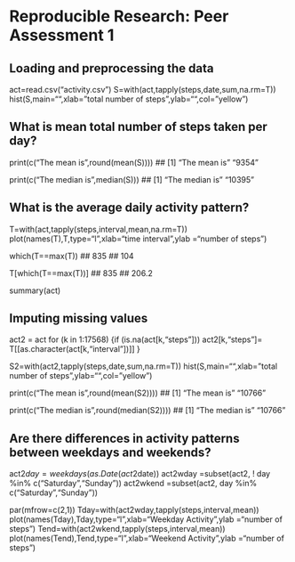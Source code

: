 # Reproducible Research: Peer Assessment 1

## Loading and preprocessing the data
act=read.csv("activity.csv")
S=with(act,tapply(steps,date,sum,na.rm=T))
hist(S,main="",xlab="total number of steps",ylab="",col="yellow")

## What is mean total number of steps taken per day?
print(c("The mean is",round(mean(S))))
## [1] "The mean is" "9354"

print(c("The median is",median(S)))
## [1] "The median is" "10395"


## What is the average daily activity pattern?

T=with(act,tapply(steps,interval,mean,na.rm=T))
plot(names(T),T,type="l",xlab="time interval",ylab ="number of steps")  

which(T==max(T))
## 835 
## 104


T[which(T==max(T))]
##   835 
## 206.2


summary(act)


## Imputing missing values
act2 = act
for (k in 1:17568)
{if (is.na(act[k,"steps"])) act2[k,"steps"]= T[[as.character(act[k,"interval"])]]
}

S2=with(act2,tapply(steps,date,sum,na.rm=T))
hist(S,main="",xlab="total number of steps",ylab="",col="yellow")

print(c("The mean is",round(mean(S2))))
## [1] "The mean is" "10766"

print(c("The median is",round(median(S2))))
## [1] "The median is" "10766"


## Are there differences in activity patterns between weekdays and weekends?
act2$day=weekdays(as.Date(act2$date))
act2wday =subset(act2, ! day %in% c("Saturday","Sunday"))
act2wkend =subset(act2,  day %in% c("Saturday","Sunday"))


par(mfrow=c(2,1))
Tday=with(act2wday,tapply(steps,interval,mean))
plot(names(Tday),Tday,type="l",xlab="Weekday Activity",ylab ="number of steps")
Tend=with(act2wkend,tapply(steps,interval,mean))
plot(names(Tend),Tend,type="l",xlab="Weekend Activity",ylab ="number of steps")




















